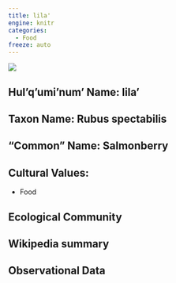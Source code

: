 ```yaml
---
title: lila'
engine: knitr
categories:
  - Food
freeze: auto
---
```

![](https://inaturalist-open-data.s3.amazonaws.com/photos/313742389/medium.jpg)

## **Hul'q'umi'num' Name**: lila'
## **Taxon Name**: Rubus spectabilis
## **"Common" Name**: Salmonberry
## **Cultural Values**:

  - Food

## **Ecological Community**
## **Wikipedia summary**
## **Observational Data**
